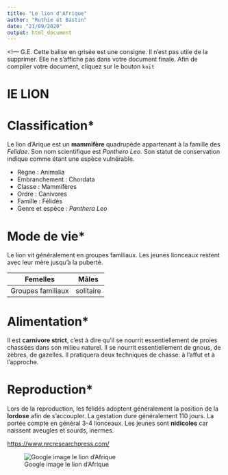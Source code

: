 ```yaml
---
title: "Le lion d'Afrique"
author: "Ruthie et Bastin"
date: "21/09/2020"
output: html_document
---
```


<!--- G.E.
Cette balise en grisée est une consigne. Il n'est pas utile de la supprimer. Elle ne s'affiche pas dans votre document finale. Afin de compiler votre document, cliquez sur le bouton `knit`

# lE LION #


# Classification*
Le lion d'Arique est un **mammifère** quadrupède appartenant à la famille des *Felidae*. Son nom scientifique est *Panthero Leo*. Son statut de conservation indique comme étant une espèce vulnérable.


* Règne : Animalia
* Embranchement : Chordata
* Classe : Mammifères
* Ordre : Canivores
* Famille : Félidés
* Genre et espèce : *Panthera Leo* 



# Mode de vie*
Le lion vit généralement en groupes familiaux. Les jeunes lionceaux restent avec leur mère jusqu'à la puberté.

Femelles          | Mâles
----------------- | -------------
Groupes familiaux | solitaire

 

# Alimentation*
Il est **carnivore strict**, c'est à dire qu'il se nourrit essentiellement de proies chassées dans son milieu naturel. Il se nourrit essentiellement de gnous, de zèbres, de gazelles. Il pratiquera deux techniques de chasse: à l'affut et à l'approche.


# Reproduction* 
Lors de la reproduction, les félidés adoptent généralement la position de la **lordose** afin de s'accoupler. La gestation dure généralement 110 jours. La portée compte en général 3-4 lionceaux. Les jeunes sont **nidicoles** car naissent aveugles et sourds, inermes.

<https://www.nrcresearchpress.com/> 

![Google image le lion d'Afrique](https://static.teteamodeler.com/media/cache/thumb_400/lion-explication-tete-a-modeler-du-mot-lion.jpeg)

